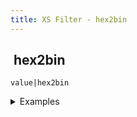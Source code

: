 ```yaml
---
title: XS Filter - hex2bin
---
```


## <img src="../assets/docuBadge (11).png" alt="" data-size="line"> hex2bin <a href="#xs-hex2bin" id="xs-hex2bin"></a>

`value|hex2bin`

<details>

<summary>Examples</summary>

```javascript
"48656C6C6F"|hex2bin    // Returns binary data
```

</details>
